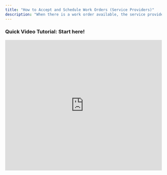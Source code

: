```yaml
---
title: "How to Accept and Schedule Work Orders (Service Providers)"
description: "When there is a work order available, the service provider will receive an SMS message and email notification that contains a link to the work order details. Learn how to accept new work orders and schedule them directly through your Latchel dashboard so you can get jobs on your calendar quickly and keep things moving."
---
```


### <Icon icon="camera-movie" iconType="sharp-duotone-solid" color="#ff9b8a" size={25} /> **Quick Video Tutorial: Start here\!**

<iframe width="100%" height="420" src="https://www.youtube.com/embed/kDSKEfxrapU" title="How to Accept & Schedule a Job" frameborder="0" allow="accelerometer; autoplay; clipboard-write; encrypted-media; gyroscope; picture-in-picture; web-share" referrerpolicy="strict-origin-when-cross-origin" allowfullscreen />

### **Accepting and Scheduling Work Order**

If you want to view this work order, in your dashboard you will see a **1 new job available** notification.

<Frame>
  ![](/images/rtaImage-80.jpg)
</Frame>

When you click the notification it will direct you to the page, where all of the available work orders for you to accept and schedule.

Click **View Work Orde**r, to view the details and other information of the work order.

<Frame>
  ![](/images/rtaImage-81.jpg)
</Frame>

Now, after reviewing all the details, hit the **Accept & Schedule Job** button to proceed.

<Frame>
  ![](/images/rtaImage-82.jpg)
</Frame>

Then choose which **user** will be assigned to the work order. In this instance let's select the **primary user**.

<Frame>
  ![](/images/rtaImage-83.jpg)
</Frame>

From here you can accept and set a schedule based on the resident's availability.

<Frame>
  ![](/images/rtaImage-84.jpg)
</Frame>

<br />

<Frame>
  ![](/images/rtaImage-85.jpg)
</Frame>

<Note>
  Aside from the available schedule window you could also select I spoke to the Resident (if you and the resident have another schedule agreement.)
</Note>

After selecting the schedule, click **Submit Schedule**.

<Frame>
  ![](/images/rtaImage-86.jpg)
</Frame>

All set, the work order will move to the Awaiting Work Date status\!